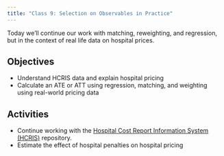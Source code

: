 ```yaml
---
title: "Class 9: Selection on Observables in Practice"
---
```


Today we'll continue our work with matching, reweighting, and regression, but in the context of real life data on hospital prices.

## Objectives
- Understand HCRIS data and explain hospital pricing
- Calculate an ATE or ATT using regression, matching, and weighting using real-world pricing data

## Activities 
- Continue working with the [Hospital Cost Report Information System (HCRIS)](https://github.com/imccart/hcris-class) repository.
- Estimate the effect of hospital penalties on hospital pricing
